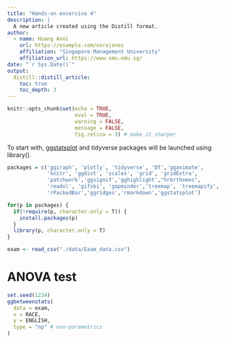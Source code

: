 ```yaml
---
title: "Hands-on excercise 4"
description: |
  A new article created using the Distill format.
author:
  - name: Huang Anni 
    url: https://example.com/norajones
    affiliation: "Singapore Management University"
    affiliation_url: https://www.smu.edu.sg/
date: "`r Sys.Date()`"
output:
  distill::distill_article:
    toc: true
    toc_depth: 3
---
```


```r
knitr::opts_chunk$set(echo = TRUE,
                      eval = TRUE,
                      warning = FALSE, 
                      message = FALSE,
                      fig.retina = 3) # make it sharper
```

To start with, [ggstatsplot](https://indrajeetpatil.github.io/ggstatsplot/) and tidyverse packages will be launched using library().

```r
packages = c('ggiraph', 'plotly', 'tidyverse', 'DT','gganimate',
             'knitr', 'ggdist', 'scales', 'grid', 'gridExtra',
             'patchwork','ggsignif','gghighlight',"hrbrthemes",
             'readxl', 'gifski', 'gapminder','treemap', 'treemapify',
             'rPackedBar','ggridges','rmarkdown','ggstatsplot')

for(p in packages) {
  if(!require(p, character.only = T)) {
    install.packages(p)
  }
  library(p, character.only = T)
}
```

```r
exam <- read_csv("./data/Exam_data.csv")
```

# ANOVA test

```r
set.seed(1234)
ggbetweenstats(
  data = exam,
  x = RACE,
  y = ENGLISH,
  type = "np" # non-parametrics
)
```





